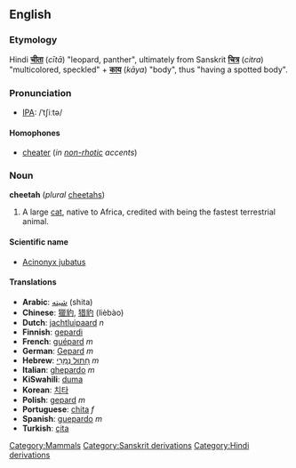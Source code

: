 {{wikipedia}}
==English==
[[Category:Mammals]]

===Etymology===
Hindi '''[[चीता]]''' (''cītā'') "leopard, panther", ultimately from Sanskrit '''[[चित्र]]''' (''citra'') "multicolored, speckled" + '''[[काय]]''' (''kāya'') "body", thus "having a spotted body".

===Pronunciation===
*[[IPA]]: /ˈtʃiːtə/

====Homophones====
*[[cheater]] (''in [[non-rhotic]] accents'')

===Noun===
'''cheetah''' (''plural'' [[cheetahs]])

#A large [[cat]], native to Africa, credited with being the fastest terrestrial animal.

====Scientific name====
*[[Acinonyx jubatus]]

====Translations====
*'''Arabic''': [[شيته]] (shita)
*'''Chinese''': [[獵豹]], [[猎豹]] (lièbào)
*'''Dutch''': [[jachtluipaard]] ''n''
*'''Finnish''': [[gepardi]]
*'''French''': [[guépard]] ''m''
*'''German''': [[Gepard]] ''m''
*'''Hebrew''': [[חתול נמרי|חָתוּל נְמֵרִי]] ''m''
*'''Italian''': [[ghepardo]] ''m''
*'''KiSwahili''': [[duma]]
*'''Korean''': [[치타]]
*'''Polish''': [[gepard]] ''m''
*'''Portuguese''': [[chita]] ''f''
*'''Spanish''': [[guepardo]] ''m''
*'''Turkish''': [[çita]]

[[Category:Sanskrit derivations]]
[[Category:Hindi derivations]]